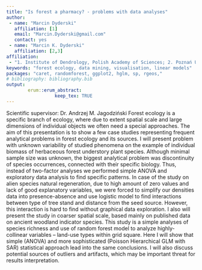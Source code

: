```yaml
---
title: "Is forest a pharmacy? - problems with data analyses"
author:
 - name: "Marcin Dyderski"
   affiliation: [1]
   email: "Marcin.Dyderski@gmail.com"
   contact: yes
 - name: "Marcin K. Dyderski"
   affiliation: [2,3]
affiliation:
 - "1. Institute of Dendrology, Polish Academy of Sciences; 2. Poznań University of Life Sciences, Faculty of Forestry, Department of Game Management and Forest Protection"
keywords: "forest ecology, data mining, visualisation, linear models"
packages: "caret, randomforest, ggplot2, hglm, sp, rgeos,"
# bibliography: bibliography.bib
output:  
        erum::erum_abstract:
                  keep_tex: TRUE
---
```


Scientific supervisor: Dr. Andrzej M. Jagodziński Forest ecology is a
specific branch of ecology, where due to extent spatial scale and large
dimensions of individual objects we often need a special approaches. The
aim of this presentation is to show a few case studies representing
frequent analytical problems in forest ecology and its sources. I will
present problem with unknown variability of studied phenomena on the
example of individual biomass of herbaceous forest understory plant
species. Although minimal sample size was unknown, the biggest
analytical problem was discontinuity of species occurrences, connected
with their specific biology. Thus, instead of two-factor analyses we
performed simple ANOVA and exploratory data analysis to find specific
patterns. In case of the study on alien species natural regeneration,
due to high amount of zero values and lack of good explanatory
variables, we were forced to simplify our densities data into
presence-absence and use logistic model to find interactions between
type of tree stand and distance from the seed source. However, this
interaction is hard to find without graphical data exploration. I also
will present the study in coarser spatial scale, based mainly on
published data on ancient woodland indicator species. This study is a
simple analyses of species richness and use of random forest model to
analyze highly-collinear variables – land-use types within grid square.
Here I will show that simple (ANOVA) and more sophisticated (Poisson
Hierarchical GLM with SAR) statistical approach lead into the same
conclusions. I will also discuss potential sources of outliers and
artifacts, which may be important threat for results interpretation.

<!--  -->
<!--  -->
<!--  -->
